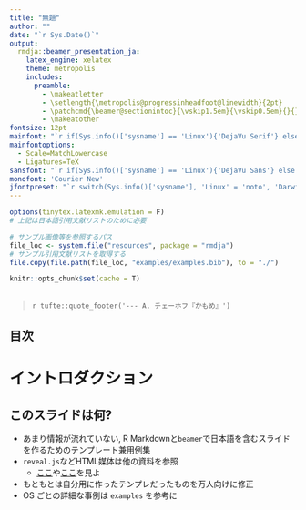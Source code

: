 ```yaml
---
title: "無題"
author: ""
date: "`r Sys.Date()`"
output:
  rmdja::beamer_presentation_ja:
    latex_engine: xelatex
    theme: metropolis
    includes:
      preamble:
        - \makeatletter
        - \setlength{\metropolis@progressinheadfoot@linewidth}{2pt}
        - \patchcmd{\beamer@sectionintoc}{\vskip1.5em}{\vskip0.5em}{}{}
        - \makeatother
fontsize: 12pt
mainfont: "`r if(Sys.info()['sysname'] == 'Linux'){'DejaVu Serif'} else {'Times New Roman'}`"
mainfontoptions:
  - Scale=MatchLowercase
  - Ligatures=TeX
sansfont: "`r if(Sys.info()['sysname'] == 'Linux'){'DejaVu Sans'} else {'Arial'}`"
monofont: 'Courier New'
jfontpreset: "`r switch(Sys.info()['sysname'], 'Linux' = 'noto', 'Darwin' = 'yu-osx', 'Windows' = 'ms')`"
---
```


```r
options(tinytex.latexmk.emulation = F)
# 上記は日本語引用文献リストのために必要

# サンプル画像等を参照するパス
file_loc <- system.file("resources", package = "rmdja")
# サンプル引用文献リストを取得する
file.copy(file.path(file_loc, "examples/examples.bib"), to = "./")

knitr::opts_chunk$set(cache = T)
```

## 

> `\textrm{Нужны новые формы. Новые формы нужны, а если их нет, то лучше ничего не нужно.}`{=latex}
>
> `\textrm{新しいフォーマットが必要なんですよ. 新しいフォーマットが. それがないというなら, いっそ何もないほうがいい.}`{=latex} 
> `r tufte::quote_footer('--- A. チェーホフ『かもめ』')`

## 目次

\tableofcontents[hideallsubsections]

# イントロダクション

## このスライドは何?
* あまり情報が流れていない, R Markdownと`beamer`で日本語を含むスライドを作るためのテンプレート兼用例集
* `reveal.js`などHTML媒体は他の資料を参照
  + [ここ](https://kazutan.github.io/SappoRoR6/rmd_slide.html#/)や[ここ](https://kazutan.github.io/fukuokaR11/intro_rmarkdown_d.html)を見よ
* もともとは自分用に作ったテンプレだったものを万人向けに修正
* OS ごとの詳細な事例は `examples` を参考に
